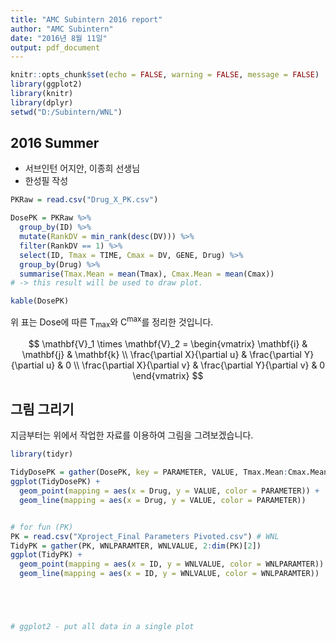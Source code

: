 ```yaml
---
title: "AMC Subintern 2016 report"
author: "AMC Subintern"
date: "2016년 8월 11일"
output: pdf_document
---
```


```r
knitr::opts_chunk$set(echo = FALSE, warning = FALSE, message = FALSE)
library(ggplot2)
library(knitr)
library(dplyr)
setwd("D:/Subintern/WNL")
```

## 2016 Summer

- 서브인턴 어지안, 이종희 선생님
- 한성필 작성

```r
PKRaw = read.csv("Drug_X_PK.csv")

DosePK = PKRaw %>% 
  group_by(ID) %>% 
  mutate(RankDV = min_rank(desc(DV))) %>% 
  filter(RankDV == 1) %>% 
  select(ID, Tmax = TIME, Cmax = DV, GENE, Drug) %>% 
  group_by(Drug) %>% 
  summarise(Tmax.Mean = mean(Tmax), Cmax.Mean = mean(Cmax))
# -> this result will be used to draw plot.

kable(DosePK)
```

위 표는 Dose에 따른 T~max~와 C^max^를 정리한 것입니다.

$$
\mathbf{V}_1 \times \mathbf{V}_2 =  \begin{vmatrix}
\mathbf{i} & \mathbf{j} & \mathbf{k} \\
\frac{\partial X}{\partial u} &  \frac{\partial Y}{\partial u} & 0 \\
\frac{\partial X}{\partial v} &  \frac{\partial Y}{\partial v} & 0
\end{vmatrix}  
$$


## 그림 그리기
지금부터는 위에서 작업한 자료를 이용하여 그림을 그려보겠습니다.
```r
library(tidyr)

TidyDosePK = gather(DosePK, key = PARAMETER, VALUE, Tmax.Mean:Cmax.Mean)
ggplot(TidyDosePK) +
  geom_point(mapping = aes(x = Drug, y = VALUE, color = PARAMETER)) +
  geom_line(mapping = aes(x = Drug, y = VALUE, color = PARAMETER))


# for fun (PK)
PK = read.csv("Xproject_Final Parameters Pivoted.csv") # WNL
TidyPK = gather(PK, WNLPARAMTER, WNLVALUE, 2:dim(PK)[2])
ggplot(TidyPK) +
  geom_point(mapping = aes(x = ID, y = WNLVALUE, color = WNLPARAMTER)) +
  geom_line(mapping = aes(x = ID, y = WNLVALUE, color = WNLPARAMTER))





# ggplot2 - put all data in a single plot
```

